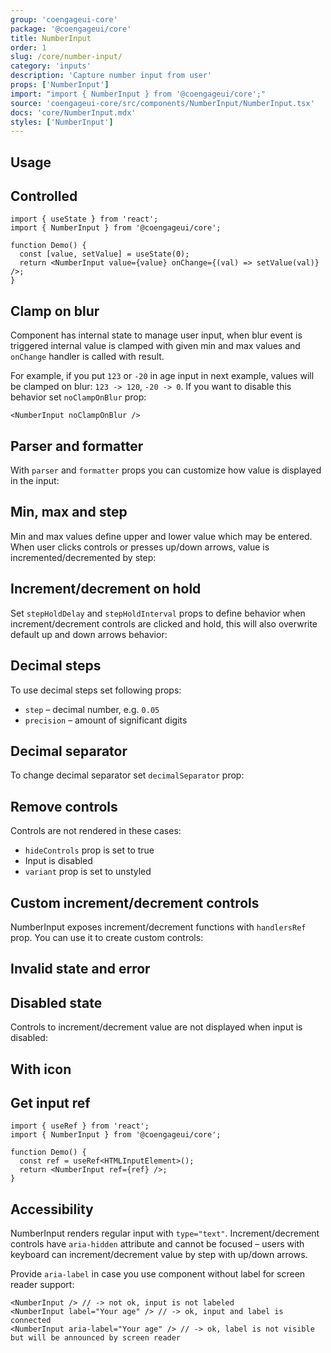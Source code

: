 ```yaml
---
group: 'coengageui-core'
package: '@coengageui/core'
title: NumberInput
order: 1
slug: /core/number-input/
category: 'inputs'
description: 'Capture number input from user'
props: ['NumberInput']
import: "import { NumberInput } from '@coengageui/core';"
source: 'coengageui-core/src/components/NumberInput/NumberInput.tsx'
docs: 'core/NumberInput.mdx'
styles: ['NumberInput']
---
```



## Usage

<Demo data={NumberInputDemos.configurator} />

## Controlled

```tsx
import { useState } from 'react';
import { NumberInput } from '@coengageui/core';

function Demo() {
  const [value, setValue] = useState(0);
  return <NumberInput value={value} onChange={(val) => setValue(val)} />;
}
```

## Clamp on blur

Component has internal state to manage user input, when blur event is triggered
internal value is clamped with given min and max values and `onChange` handler is called with result.

For example, if you put `123` or `-20` in age input in next example, values will be clamped on blur: `123 -> 120`, `-20 -> 0`.
If you want to disable this behavior set `noClampOnBlur` prop:

```tsx
<NumberInput noClampOnBlur />
```

## Parser and formatter

With `parser` and `formatter` props you can customize how value is displayed in the input:

<Demo data={NumberInputDemos.formatter} />

## Min, max and step

Min and max values define upper and lower value which may be entered.
When user clicks controls or presses up/down arrows, value is incremented/decremented by step:

<Demo data={NumberInputDemos.step} />

## Increment/decrement on hold

Set `stepHoldDelay` and `stepHoldInterval` props to define behavior when increment/decrement controls are clicked and hold,
this will also overwrite default up and down arrows behavior:

<Demo data={NumberInputDemos.hold} />

## Decimal steps

To use decimal steps set following props:

- `step` – decimal number, e.g. `0.05`
- `precision` – amount of significant digits

<Demo data={NumberInputDemos.decimal} />

## Decimal separator

To change decimal separator set `decimalSeparator` prop:

<Demo data={NumberInputDemos.decimalSeparator} />

## Remove controls

Controls are not rendered in these cases:

- `hideControls` prop is set to true
- Input is disabled
- `variant` prop is set to unstyled

<Demo data={NumberInputDemos.controls} />

## Custom increment/decrement controls

NumberInput exposes increment/decrement functions with `handlersRef` prop.
You can use it to create custom controls:

<Demo data={NumberInputDemos.handlers} />

## Invalid state and error

<Demo data={NumberInputDemos.validation} />

## Disabled state

Controls to increment/decrement value are not displayed when input is disabled:

<Demo data={NumberInputDemos.disabled} />

## With icon

<Demo data={NumberInputDemos.icon} />

## Get input ref

```tsx
import { useRef } from 'react';
import { NumberInput } from '@coengageui/core';

function Demo() {
  const ref = useRef<HTMLInputElement>();
  return <NumberInput ref={ref} />;
}
```

## Accessibility

NumberInput renders regular input with `type="text"`.
Increment/decrement controls have `aria-hidden` attribute and cannot be focused
– users with keyboard can increment/decrement value by step with up/down arrows.

Provide `aria-label` in case you use component without label for screen reader support:

```tsx
<NumberInput /> // -> not ok, input is not labeled
<NumberInput label="Your age" /> // -> ok, input and label is connected
<NumberInput aria-label="Your age" /> // -> ok, label is not visible but will be announced by screen reader
```
